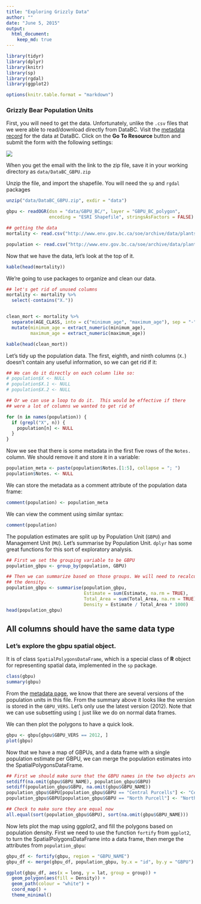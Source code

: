 ```yaml
---
title: "Exploring Grizzly Data"
author: ""
date: "June 5, 2015"
output:
  html_document:
    keep_md: true
---
```


```r
library(tidyr)
library(dplyr)
library(knitr)
library(sp)
library(rgdal)
library(ggplot2)

options(knitr.table.format = "markdown")
```


### Grizzly Bear Population Units

First, you will need to get the data. Unfortunately, unlike the `.csv` files 
that we were able to read/download directly from DataBC. Visit the [metadata record](http://catalogue.data.gov.bc.ca/dataset/grizzly-bear-population-units/resource/7a7713f9-bcbd-46b8-968a-03d343d367fb) for the data at DataBC. Click on the 
**Go To Resource** button and submit the form with the following settings:

![](img/Griz_form.png)

When you get the email with the link to the zip file, save it in your working directory as `data/DataBC_GBPU.zip`

Unzip the file, and import the shapefile. You will need the `sp` and `rgdal` packages

```r
unzip("data/DataBC_GBPU.zip", exdir = "data")

gbpu <- readOGR(dsn = "data/GBPU_BC/", layer = "GBPU_BC_polygon", 
                encoding = "ESRI Shapefile", stringsAsFactors = FALSE)
```


```r
## getting the data
mortality <- read.csv("http://www.env.gov.bc.ca/soe/archive/data/plants-and-animals/2012_Grizzly_Status/Grizzly_bear_mortality_history.csv", stringsAsFactors = FALSE)

population <- read.csv("http://www.env.gov.bc.ca/soe/archive/data/plants-and-animals/2012_Grizzly_Status/Grizzly_population_estimate_2012.csv", stringsAsFactors = FALSE)
```


Now that we have the data, let's look at the top of it. 

```r
kable(head(mortality))
```

We're going to use packages to organize and clean our data.

```r


## let's get rid of unused columns
mortality <- mortality %>% 
  select(-contains("X."))


clean_mort <- mortality %>%
  separate(AGE_CLASS, into = c("minimum_age", "maximum_age"), sep = "-", extra = "merge") %>% 
  mutate(minimum_age = extract_numeric(minimum_age),
         maximum_age = extract_numeric(maximum_age))

kable(head(clean_mort))
```

Let's tidy up the population data. The first, eighth, and ninth columns (`X.`) doesn't contain any useful information, so we can get rid if it:

```r
## We can do it directly on each column like so:
# population$X <- NULL
# population$X.1 <- NULL
# population$X.2 <- NULL

## Or we can use a loop to do it.  This would be effective if there 
## were a lot of columns we wanted to get rid of

for (n in names(population)) {
  if (grepl("X", n)) {
    population[n] <- NULL
  }
}
```

Now we see that there is some metadata in the first five rows of the `Notes.` column. We should remove it and store it in a variable:

```r
population_meta <- paste(population$Notes.[1:5], collapse = "; ")
population$Notes. <- NULL
```

We can store the metadata as a comment attribute of the population data frame:

```r
comment(population) <- population_meta
```

We can view the comment using similar syntax:

```r
comment(population)
```

The population estimates are split up by Population Unit (`GBPU`) and Management Unit (`MU`). Let's summarise by Population Unit. `dplyr` has some great functions for this sort of exploratory analysis.

```r
## First we set the grouping variable to be GBPU
population_gbpu <- group_by(population, GBPU)

## Then we can summarize based on those groups. We will need to recalculate 
## the density.
population_gbpu <- summarise(population_gbpu, 
                             Estimate = sum(Estimate, na.rm = TRUE), 
                             Total_Area = sum(Total_Area, na.rm = TRUE), 
                             Density = Estimate / Total_Area * 1000)
head(population_gbpu)
```




## All columns should have the same data type




### Let's explore the gbpu spatial object. 

It is of class `SpatialPolygonsDataFrame`, which is a special class of **R** object for representing spatial data, implemented in the `sp` package.

```r
class(gbpu)
summary(gbpu)
```

From the [metadata page](http://catalogue.data.gov.bc.ca/dataset/grizzly-bear-population-units/resource/7a7713f9-bcbd-46b8-968a-03d343d367fb), we know that there are several versions of the population units in this file. From the summary above it looks like the version is stored in the `GBPU_VERS`. Let's only use the latest version (2012). Note that we can use subsetting using `[` just like we do on normal data frames.

We can then plot the polygons to have a quick look.

```r
gbpu <- gbpu[gbpu$GBPU_VERS == 2012, ]
plot(gbpu)
```

Now that we have a map of GBPUs, and a data frame with a single population estimate per GBPU, we can merge the population estimates into the SpatialPolygonsDataFrame.

```r
## First we should make sure that the GBPU names in the two objects are the same
setdiff(na.omit(gbpu$GBPU_NAME), population_gbpu$GBPU)
setdiff(population_gbpu$GBPU, na.omit(gbpu$GBPU_NAME))
population_gbpu$GBPU[population_gbpu$GBPU == "Central Purcells"] <- "Central-South Purcells"
population_gbpu$GBPU[population_gbpu$GBPU == "North Purcell"] <- "North Purcells"

## Check to make sure they are equal now
all.equal(sort(population_gbpu$GBPU), sort(na.omit(gbpu$GBPU_NAME)))
```

Now lets plot the map using ggplot2, and fill the polygons based on population density. First we need to use the function `fortify` from `ggplot2`, to turn the SpatialPolygonsDataFrame into a data frame, then merge the attributes from `population_gbpu`:

```r
gbpu_df <- fortify(gbpu, region = "GBPU_NAME")
gbpu_df <- merge(gbpu_df, population_gbpu, by.x = "id", by.y = "GBPU")

ggplot(gbpu_df, aes(x = long, y = lat, group = group)) + 
  geom_polygon(aes(fill = Density)) + 
  geom_path(colour = "white") + 
  coord_map() + 
  theme_minimal()
```

